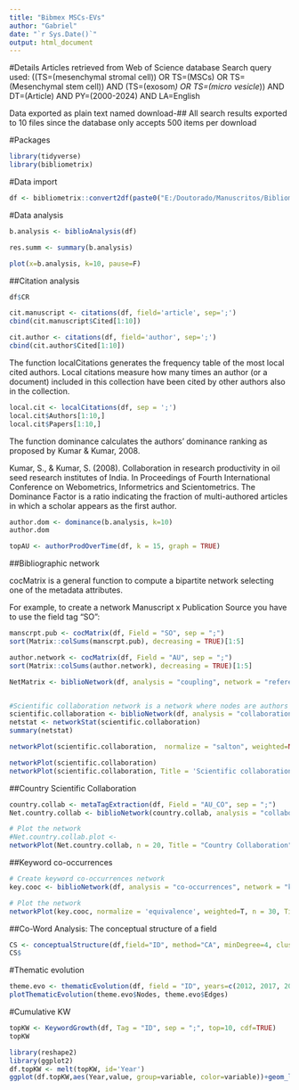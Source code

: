 ```yaml
---
title: "Bibmex MSCs-EVs"
author: "Gabriel"
date: "`r Sys.Date()`"
output: html_document
---
```


#Details
Articles retrieved from Web of Science database
Search query used:
  ((TS=(mesenchymal stromal cell)) OR TS=(MSCs) OR TS=(Mesenchymal stem cell)) AND (TS=(exosom*) OR TS=(micro vesicle*)) AND DT=(Article) AND PY=(2000-2024) AND LA=English

Data exported as plain text named download-##
  All search results exported to 10 files since the database only accepts 500 items per download
  
  
#Packages
```r
library(tidyverse)
library(bibliometrix)
```

#Data import
```r
df <- bibliometrix::convert2df(paste0("E:/Doutorado/Manuscritos/Bibliometrics/MSC-EVs/Data/", list.files("E:/Doutorado/Manuscritos/Bibliometrics/MSC-EVs/Data/")), dbsource = 'wos', format = 'plaintext')
```

#Data analysis
```r
b.analysis <- biblioAnalysis(df)

res.summ <- summary(b.analysis)

plot(x=b.analysis, k=10, pause=F)
```

##Citation analysis
```r
df$CR

cit.manuscript <- citations(df, field='article', sep=';')
cbind(cit.manuscript$Cited[1:10])

cit.author <- citations(df, field='author', sep=';')
cbind(cit.author$Cited[1:10])
```

The function localCitations generates the frequency table of the most local cited authors. Local citations measure how many times an author (or a document) included in this collection have been cited by other authors also in the collection.
```r
local.cit <- localCitations(df, sep = ';')
local.cit$Authors[1:10,]
local.cit$Papers[1:10,]
```

The function dominance calculates the authors’ dominance ranking as proposed by Kumar & Kumar, 2008.

Kumar, S., & Kumar, S. (2008). Collaboration in research productivity in oil seed research institutes of India. In Proceedings of Fourth International Conference on Webometrics, Informetrics and Scientometrics.
The Dominance Factor is a ratio indicating the fraction of multi-authored articles in which a scholar appears as the first author.
```r
author.dom <- dominance(b.analysis, k=10)
author.dom
```

```r
topAU <- authorProdOverTime(df, k = 15, graph = TRUE)
```


##Bibliographic network

cocMatrix is a general function to compute a bipartite network selecting one of the metadata attributes.

For example, to create a network Manuscript x Publication Source you have to use the field tag “SO”:
```r
manscrpt.pub <- cocMatrix(df, Field = "SO", sep = ";")
sort(Matrix::colSums(manscrpt.pub), decreasing = TRUE)[1:5]

author.network <- cocMatrix(df, Field = "AU", sep = ";")
sort(Matrix::colSums(author.network), decreasing = TRUE)[1:5]
```

```r
NetMatrix <- biblioNetwork(df, analysis = "coupling", network = "references", sep = ";")


#Scientific collaboration network is a network where nodes are authors and links are co-authorships as the latter is one of the most well-documented forms of scientific collaboration (Glanzel, 2004).
scientific.collaboration <- biblioNetwork(df, analysis = "collaboration", network = "authors", sep = ";")
netstat <- networkStat(scientific.collaboration)
summary(netstat)

networkPlot(scientific.collaboration,  normalize = "salton", weighted=NULL, n = 100, Title = "Scientific collaboration", type = "fruchterman", size=5,size.cex=T,remove.multiple=TRUE,labelsize=0.8,label.n=10,label.cex=F, )

networkPlot(scientific.collaboration)
networkPlot(scientific.collaboration, Title = 'Scientific collaboration', label.cex = F, n=50, halo = F, size = 5, remove.isolates = F, type = 'fruchterman')
```

##Country Scientific Collaboration
```r
country.collab <- metaTagExtraction(df, Field = "AU_CO", sep = ";")
Net.country.collab <- biblioNetwork(country.collab, analysis = "collaboration", network = "countries", sep = ";")

# Plot the network
#Net.country.collab.plot <- 
networkPlot(Net.country.collab, n = 20, Title = "Country Collaboration", type = "circle", size=TRUE, remove.multiple=FALSE,labelsize=0.7)
```

##Keyword co-occurrences
```r
# Create keyword co-occurrences network
key.cooc <- biblioNetwork(df, analysis = "co-occurrences", network = "keywords", sep = ";")

# Plot the network
networkPlot(key.cooc, normalize = 'equivalence', weighted=T, n = 30, Title = "Keyword Co-occurrences", type = "fruchterman", size.cex = T, size = 25, edgesize = 5, label.cex = T, labelsize = 2)

```


##Co-Word Analysis: The conceptual structure of a field
```r
CS <- conceptualStructure(df,field="ID", method="CA", minDegree=4, clust=5, stemming=T, labelsize=10, documents=10)
CS$
```

#Thematic evolution
```r
theme.evo <- thematicEvolution(df, field = "ID", years=c(2012, 2017, 2022), stemming = F)
plotThematicEvolution(theme.evo$Nodes, theme.evo$Edges)
```

#Cumulative KW
```r
topKW <- KeywordGrowth(df, Tag = "ID", sep = ";", top=10, cdf=TRUE)
topKW

library(reshape2)
library(ggplot2)
df.topKW <- melt(topKW, id='Year')
ggplot(df.topKW,aes(Year,value, group=variable, color=variable))+geom_line()
```



